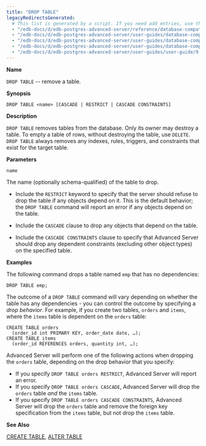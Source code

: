 ```yaml
---
title: "DROP TABLE"
legacyRedirectsGenerated:
  # This list is generated by a script. If you need add entries, use the `legacyRedirects` key.
  - "/edb-docs/d/edb-postgres-advanced-server/reference/database-compatibility-for-oracle-developers-reference-guide/9.6/Database_Compatibility_for_Oracle_Developers_Reference_Guide.1.071.html"
  - "/edb-docs/d/edb-postgres-advanced-server/user-guides/database-compatibility-for-oracle-developers-guide/9.6/Database_Compatibility_for_Oracle_Developers_Guide_v9.6.1.112.html"
  - "/edb-docs/d/edb-postgres-advanced-server/user-guides/database-compatibility-for-oracle-developers-guide/9.5/Database_Compatibility_for_Oracle_Developers_Guide.1.337.html"
  - "/edb-docs/d/edb-postgres-advanced-server/user-guides/database-compatibility-for-oracle-developers-guide/9.5/Database_Compatibility_for_Oracle_Developers_Guide.1.097.html"
  - "/edb-docs/d/edb-postgres-advanced-server/user-guides/user-guide/9.5/EDB_Postgres_Enterprise_Guide.1.061.html"
---
```


<div id="drop_table" class="registered_link"></div>

**Name**

`DROP TABLE` -- remove a table.

**Synopsis**

```text
DROP TABLE <name> [CASCADE | RESTRICT | CASCADE CONSTRAINTS]
```

**Description**

`DROP TABLE` removes tables from the database. Only its owner may destroy a table. To empty a table of rows, without destroying the table, use `DELETE`. `DROP TABLE` always removes any indexes, rules, triggers, and constraints that exist for the target table.

**Parameters**

`name`

 The name (optionally schema-qualified) of the table to drop.

-   Include the `RESTRICT` keyword to specify that the server should refuse to drop the table if any objects depend on it. This is the default behavior; the `DROP TABLE` command will report an error if any objects depend on the table.

-   Include the `CASCADE` clause to drop any objects that depend on the table.

-   Include the `CASCADE CONSTRAINTS` clause to specify that Advanced Server should drop any dependent constraints (excluding other object types) on the specified table.

**Examples**

The following command drops a table named `emp` that has no dependencies:

```text
DROP TABLE emp;
```

The outcome of a `DROP TABLE` command will vary depending on whether the table has any dependencies - you can control the outcome by specifying a *drop behavior*. For example, if you create two tables, `orders` and `items`, where the `items` table is dependent on the `orders` table:

```text
CREATE TABLE orders
  (order_id int PRIMARY KEY, order_date date, …);
CREATE TABLE items
  (order_id REFERENCES orders, quantity int, …);
```

Advanced Server will perform one of the following actions when dropping the `orders` table, depending on the drop behavior that you specify:

-   If you specify `DROP TABLE orders RESTRICT`, Advanced Server will report an error.
-   If you specify `DROP TABLE orders CASCADE`, Advanced Server will drop the `orders` table *and* the `items` table.
-   If you specify `DROP TABLE orders CASCADE CONSTRAINTS`, Advanced Server will drop the `orders` table and remove the foreign key specification from the `items` table, but not drop the `items` table.

**See Also**

[CREATE TABLE](36_create_table/#create_table), [ALTER TABLE](12_alter_table/#alter_table)
